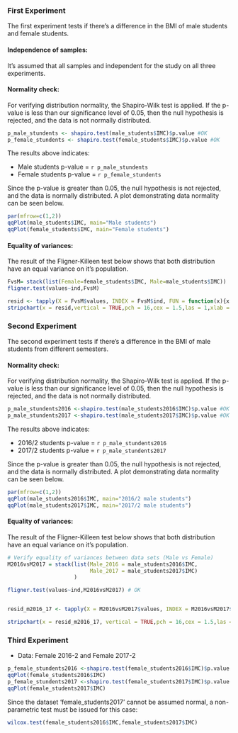 ### First Experiment
The first experiment tests if there's a difference in the BMI of male students and female students.

#### Independence of samples:
It's assumed that all samples and independent for the study on all three experiments.


#### Normality check:

For verifying distribution normality, the Shapiro-Wilk test is applied. If the p-value is less than our significance level of 0.05, then the null hypothesis is rejected, and the data is not normally distributed.


```r
p_male_stundents <- shapiro.test(male_students$IMC)$p.value #OK
p_female_stundents <- shapiro.test(female_students$IMC)$p.value #OK
```

The results above indicates:

- Male students p-value = `r p_male_stundents`  
- Female students p-value = `r p_female_stundents`  


Since the p-value is greater than 0.05, the null hypothesis is not rejected, and the data is normally distributed. A plot demonstrating data normality can be seen below.

```r
par(mfrow=c(1,2))
qqPlot(male_students$IMC, main="Male students")
qqPlot(female_students$IMC, main="Female students")
```


#### Equality of variances:
The result of the Fligner-Killeen test below shows that both distribution have an equal variance on it's population.


```r
FvsM= stack(list(Female=female_students$IMC, Male=male_students$IMC))
fligner.test(values~ind,FvsM) 
```

```r
resid <- tapply(X = FvsM$values, INDEX = FvsM$ind, FUN = function(x){x - mean(x)})
stripchart(x = resid,vertical = TRUE,pch = 16,cex = 1.5,las = 1,xlab = "mean",ylab = "residuals", main = "Stripchart - Residue from Female and Male population's mean")
```



### Second Experiment
The second experiment tests if there's a difference in the BMI of male students from different semesters. 


#### Normality check:

For verifying distribution normality, the Shapiro-Wilk test is applied. If the p-value is less than our significance level of 0.05, then the null hypothesis is rejected, and the data is not normally distributed.

```r

p_male_stundents2016 <-shapiro.test(male_students2016$IMC)$p.value #OK
p_male_stundents2017 <-shapiro.test(male_students2017$IMC)$p.value #OK

```

The results above indicates:

- 2016/2 students p-value = `r p_male_stundents2016`  
- 2017/2 students p-value = `r p_male_stundents2017`  

Since the p-value is greater than 0.05, the null hypothesis is not rejected, and the data is normally distributed. A plot demonstrating data normality can be seen below.




```r

par(mfrow=c(1,2))
qqPlot(male_students2016$IMC, main="2016/2 male students")
qqPlot(male_students2017$IMC, main="2017/2 male students")

```


#### Equality of variances:
The result of the Fligner-Killeen test below shows that both distribution have an equal variance on it's population.

```r

# Verify equality of variances between data sets (Male vs Female)
M2016vsM2017 = stack(list(Male_2016 = male_students2016$IMC,
                          Male_2017 = male_students2017$IMC)
                     )

fligner.test(values~ind,M2016vsM2017) # OK


resid_m2016_17 <- tapply(X = M2016vsM2017$values, INDEX = M2016vsM2017$ind, FUN = function(x){x - mean(x)})

stripchart(x = resid_m2016_17, vertical = TRUE,pch = 16,cex = 1.5,las = 1,xlab = "mean",ylab = "residuals")


```

 


### Third Experiment

- Data: Female 2016-2 and Female 2017-2
```r
p_female_stundents2016 <-shapiro.test(female_students2016$IMC)$p.value #OK
qqPlot(female_students2016$IMC)
p_female_stundents2017 <-shapiro.test(female_students2017$IMC)$p.value #NOT OK
qqPlot(female_students2017$IMC)
```

Since the dataset 'female_students2017' cannot be assumed normal, a non-parametric test must be issued for this case:

```r
wilcox.test(female_students2016$IMC,female_students2017$IMC)
```